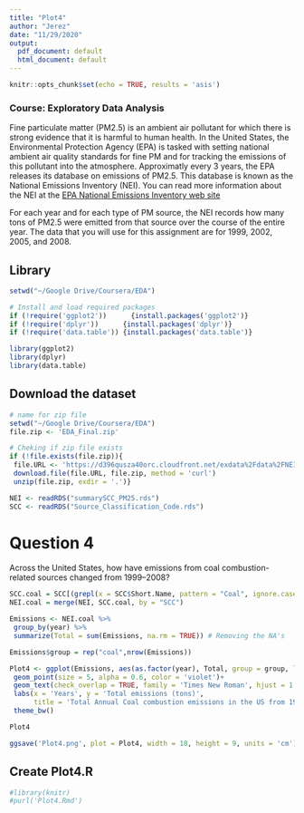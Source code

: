 ```yaml
---
title: "Plot4"
author: "Jerez"
date: "11/29/2020"
output:
  pdf_document: default
  html_document: default
---
```


```r
knitr::opts_chunk$set(echo = TRUE, results = 'asis')
```

### Course: Exploratory Data Analysis

Fine particulate matter (PM2.5) is an ambient air pollutant for which there is strong evidence that it is harmful to human health. In the United States, the Environmental Protection Agency (EPA) is tasked with setting national ambient air quality standards for fine PM and for tracking the emissions of this pollutant into the atmosphere. Approximatly every 3 years, the EPA releases its database on emissions of PM2.5. This database is known as the National Emissions Inventory (NEI). You can read more information about the NEI at the [EPA National Emissions Inventory web site ](https://www3.epa.gov/ttn/chief/eiinformation.html)

For each year and for each type of PM source, the NEI records how many tons of PM2.5 were emitted from that source over the course of the entire year. The data that you will use for this assignment are for 1999, 2002, 2005, and 2008.

## Library

```r
setwd("~/Google Drive/Coursera/EDA")

# Install and load required packages
if (!require('ggplot2'))      {install.packages('ggplot2')}
if (!require('dplyr'))      {install.packages('dplyr')}
if (!require('data.table')) {install.packages('data.table')}

library(ggplot2)
library(dplyr)
library(data.table)

````


## Download the dataset

```r
# name for zip file
setwd("~/Google Drive/Coursera/EDA")
file.zip <- 'EDA_Final.zip' 

# Cheking if zip file exists
if (!file.exists(file.zip)){
 file.URL <- 'https://d396qusza40orc.cloudfront.net/exdata%2Fdata%2FNEI_data.zip'
 download.file(file.URL, file.zip, method = 'curl')
 unzip(file.zip, exdir = '.')} 

NEI <- readRDS("summarySCC_PM25.rds")
SCC <- readRDS("Source_Classification_Code.rds")

`````

# Question 4

Across the United States, how have emissions from coal combustion-related sources changed from 1999–2008?

```r

SCC.coal = SCC[(grepl(x = SCC$Short.Name, pattern = "Coal", ignore.case=TRUE)),]
NEI.coal = merge(NEI, SCC.coal, by = "SCC")

Emissions <- NEI.coal %>% 
 group_by(year) %>%
 summarize(Total = sum(Emissions, na.rm = TRUE)) # Removing the NA's

Emissions$group = rep("coal",nrow(Emissions))

````
```r
Plot4 <- ggplot(Emissions, aes(as.factor(year), Total, group = group, label = round(Total,digits = 0)))+
 geom_point(size = 5, alpha = 0.6, color = 'violet')+
 geom_text(check_overlap = TRUE, family = 'Times New Roman', hjust = 1.3)+
 labs(x = 'Years', y = 'Total emissions (tons)', 
      title = 'Total Annual Coal combustion emissions in the US from 1998 to 2008')+
 theme_bw()

Plot4

ggsave('Plot4.png', plot = Plot4, width = 18, height = 9, units = 'cm')

````



## Create Plot4.R


````r
#library(knitr)
#purl('Plot4.Rmd')
````



